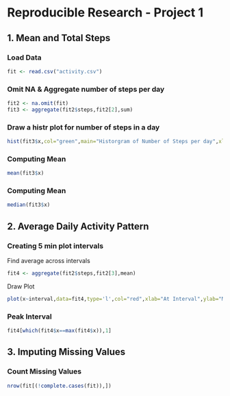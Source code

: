 Reproducible Research - Project 1
=================================

## 1. Mean and Total Steps

### Load Data
```r
fit <- read.csv("activity.csv")
```

### Omit NA & Aggregate number of steps per day
```r
fit2 <- na.omit(fit)
fit3 <- aggregate(fit2$steps,fit2[2],sum)
```

### Draw a histr plot for number of steps in a day
```r
hist(fit3$x,col="green",main="Historgram of Number of Steps per day",xlab="Number of Steps",ylab="Count of Days")
```

### Computing Mean
```r
mean(fit3$x)
```

### Computing Mean
```r
median(fit3$x)
```
## 2. Average Daily Activity Pattern

### Creating 5 min plot intervals

Find average across intervals

```r
fit4 <- aggregate(fit2$steps,fit2[3],mean)
```

Draw Plot
```r
plot(x~interval,data=fit4,type='l',col="red",xlab="At Interval",ylab="Mean steps per day",main="Average Daily Activity Pattern")
```

### Peak Interval
```r
fit4[which(fit4$x==max(fit4$x)),1]
```

## 3. Imputing Missing Values

### Count Missing Values
```r
nrow(fit[(!complete.cases(fit)),])
```
